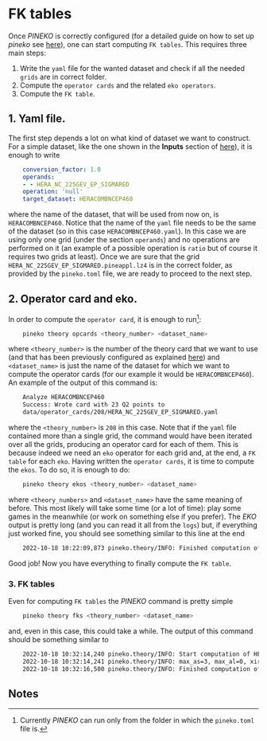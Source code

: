 # FK tables

Once *PINEKO* is correctly configured (for a detailed guide on how to set up *pineko*
see [here](https://nnpdf.github.io/pineline/tutorials/setup)), one can start computing 
`FK tables`. This requires three main steps:
1. Write the `yaml` file for the wanted dataset and check if all the needed `grids`
are in correct folder.
2. Compute the `operator cards` and the related `eko operators`.
3. Compute the `FK table`.

## 1. Yaml file. 
The first step depends a lot on what kind of dataset we want to construct. For a 
simple dataset, like the one shown in the **Inputs** section of 
[here](https://nnpdf.github.io/pineline/tutorials/setup)), it is enough to write 
```yaml
    conversion_factor: 1.0
    operands:
    - - HERA_NC_225GEV_EP_SIGMARED
    operation: 'null'
    target_dataset: HERACOMBNCEP460
```
where the name of the dataset, that will be used from now on, is `HERACOMBNCEP460`. Notice that
the name of the `yaml` file needs to be the same of the dataset (so in this case `HERACOMBNCEP460.yaml`).
In this case we are using only one grid (under the section `operands`) and no operations 
are performed on it (an example of a possible operation is `ratio` but of course it requires
two grids at least).
Once we are sure that the grid `HERA_NC_225GEV_EP_SIGMARED.pineappl.lz4` is in the correct
folder, as provided by the `pineko.toml` file, we are ready to proceed to the next step.

## 2. Operator card and eko. 
In order to compute the `operator card`, it is enough to run[^1]:
```bash
    pineko theory opcards <theory_number> <dataset_name>
```
where `<theory_number>` is the number of the theory card that we want to use (and that has been 
previously configured as explained [here](https://nnpdf.github.io/pineline/tutorials/setup)) and 
`<dataset_name>` is just the name of the dataset for which we want to compute the operator cards (for 
our example it would be `HERACOMBNCEP460`). An example of the output of this command is:
```bash
    Analyze HERACOMBNCEP460
    Success: Wrote card with 23 Q2 points to 
    data/operator_cards/208/HERA_NC_225GEV_EP_SIGMARED.yaml
```
where the `<theory_number>` is `208` in this case. Note that if the `yaml` file contained more than 
a single grid, the command would have been iterated over all the grids, producing an operator card 
for each of them. This is because indeed we need an `eko` operator for each grid and, at the end, a
`FK table` for each `eko`.
Having written the `operator cards`, it is time to compute the `ekos`. To do so, it is enough to do:
```bash
    pineko theory ekos <theory_number> <dataset_name>
``` 
where `<theory_numbers>` and `<dataset_name>` have the same meaning of before. This most likely will 
take some time (or a lot of time): play some games in the meanwhile (or work on something else if you prefer).
The *EKO* output is pretty long (and you can read it all from the `logs`) but, if everything just worked
fine, you should see something similar to this line at the end
```bash
    2022-10-18 10:22:09,873 pineko.theory/INFO: Finished computation of HERA_NC_225GEV_EP_SIGMARED - took 1127.056456 s
```
Good job! Now you have everything to finally compute the `FK table`.

### 3. FK tables
Even for computing `FK tables` the *PINEKO* command is pretty simple
```bash
    pineko theory fks <theory_number> <dataset_name>
```
and, even in this case, this could take a while. The output of this command should be something
similar to 
```bash
    2022-10-18 10:32:14,240 pineko.theory/INFO: Start computation of HERA_NC_225GEV_EP_SIGMARED
    2022-10-18 10:32:14,241 pineko.theory/INFO: max_as=3, max_al=0, xir=1.000000, xif=1.000000
    2022-10-18 10:32:16,500 pineko.theory/INFO: Finished computation of HERA_NC_225GEV_EP_SIGMARED - took 2.259366 s
```
## Notes
[^1]: Currently *PINEKO* can run only from the folder in which the `pineko.toml` file
is. 
